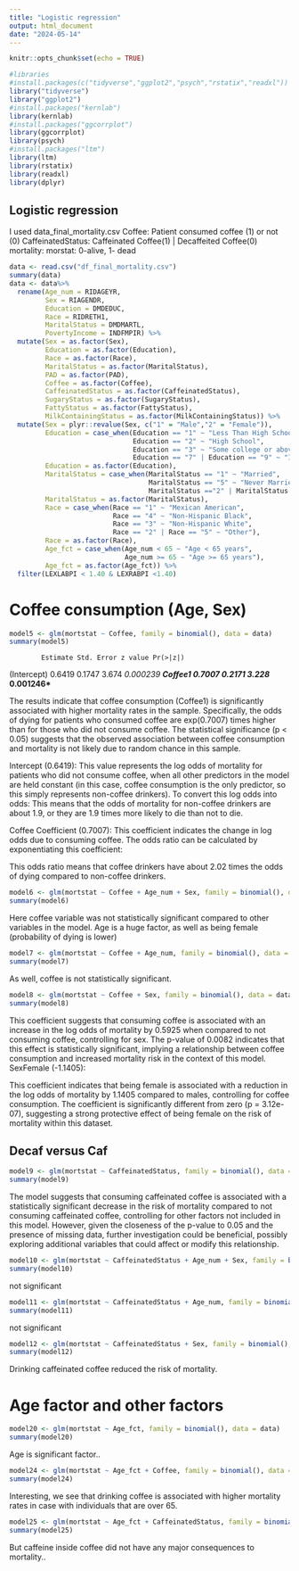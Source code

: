---
title: "Logistic regression"
output: html_document
date: "2024-05-14"
---

```{r setup, include=FALSE}
knitr::opts_chunk$set(echo = TRUE)
```


```{r include=FALSE}
#libraries
#install.packages(c("tidyverse","ggplot2","psych","rstatix","readxl"))
library("tidyverse")
library("ggplot2")
#install.packages("kernlab")
library(kernlab)
#install.packages("ggcorrplot")
library(ggcorrplot)
library(psych)
#install.packages("ltm")
library(ltm)
library(rstatix)
library(readxl)
library(dplyr)
```


## Logistic regression

I used data_final_mortality.csv
Coffee: Patient consumed coffee (1) or not (0)
CaffeinatedStatus: Caffeinated Coffee(1) | Decaffeited Coffee(0)
mortality: morstat: 0-alive, 1- dead

```{r echo=FALSE}
data <- read.csv("df_final_mortality.csv")
summary(data)
data <- data%>% 
  rename(Age_num = RIDAGEYR,
         Sex = RIAGENDR,
         Education = DMDEDUC,
         Race = RIDRETH1,
         MaritalStatus = DMDMARTL,
         PovertyIncome = INDFMPIR) %>%
  mutate(Sex = as.factor(Sex),
         Education = as.factor(Education),
         Race = as.factor(Race),
         MaritalStatus = as.factor(MaritalStatus),
         PAD = as.factor(PAD),
         Coffee = as.factor(Coffee),
         CaffeinatedStatus = as.factor(CaffeinatedStatus),
         SugaryStatus = as.factor(SugaryStatus),
         FattyStatus = as.factor(FattyStatus),
         MilkContainingStatus = as.factor(MilkContainingStatus)) %>%
  mutate(Sex = plyr::revalue(Sex, c("1" = "Male","2" = "Female")),
         Education = case_when(Education == "1" ~ "Less Than High School",
                               Education == "2" ~ "High School",
                               Education == "3" ~ "Some college or above",
                               Education == "7" | Education == "9" ~ "Incomplete"), #patients REFUSED to give into about the education or they DON'T KNOW
         Education = as.factor(Education),
         MaritalStatus = case_when(MaritalStatus == "1" ~ "Married",
                                   MaritalStatus == "5" ~ "Never Married",
                                   MaritalStatus =="2" | MaritalStatus == "3" | MaritalStatus == "4" | MaritalStatus == "6" ~ "Unmarried but have or had a partner"),
         MaritalStatus = as.factor(MaritalStatus),
         Race = case_when(Race == "1" ~ "Mexican American",
                          Race == "4" ~ "Non-Hispanic Black",
                          Race == "3" ~ "Non-Hispanic White",
                          Race == "2" | Race == "5" ~ "Other"),
         Race = as.factor(Race),
         Age_fct = case_when(Age_num < 65 ~ "Age < 65 years",
                             Age_num >= 65 ~ "Age >= 65 years"),
         Age_fct = as.factor(Age_fct)) %>%
  filter(LEXLABPI < 1.40 & LEXRABPI <1.40) 
```

# Coffee consumption (Age, Sex)


```{r  echo=FALSE}
model5 <- glm(mortstat ~ Coffee, family = binomial(), data = data)
summary(model5)

```
            Estimate Std. Error z value Pr(>|z|)    
(Intercept)   0.6419     0.1747   3.674 *0.000239* ***
Coffee1       0.7007     0.2171   3.228 *0.001246* ** 

The results indicate that coffee consumption (Coffee1) is significantly associated with higher mortality rates in the sample. Specifically, the odds of dying for patients who consumed coffee are exp(0.7007) times higher than for those who did not consume coffee.
The statistical significance (p < 0.05) suggests that the observed association between coffee consumption and mortality is not likely due to random chance in this sample.

Intercept (0.6419): This value represents the log odds of mortality for patients who did not consume coffee, when all other predictors in the model are held constant (in this case, coffee consumption is the only predictor, so this simply represents non-coffee drinkers). To convert this log odds into odds:
This means that the odds of mortality for non-coffee drinkers are about 1.9, or they are 1.9 times more likely to die than not to die.

Coffee Coefficient (0.7007): This coefficient indicates the change in log odds due to consuming coffee. The odds ratio can be calculated by exponentiating this coefficient:

This odds ratio means that coffee drinkers have about 2.02 times the odds of dying compared to non-coffee drinkers.

```{r  echo=FALSE}


model6 <- glm(mortstat ~ Coffee + Age_num + Sex, family = binomial(), data = data)
summary(model6)


```
Here coffee variable was not statistically significant compared to other variables in the model. Age is a huge factor, as well as being female (probability of dying is lower)

```{r  echo=FALSE}

model7 <- glm(mortstat ~ Coffee + Age_num, family = binomial(), data = data)
summary(model7)


```
As well, coffee is not statistically significant.


```{r  echo=FALSE}

model8 <- glm(mortstat ~ Coffee + Sex, family = binomial(), data = data)
summary(model8)

```

This coefficient suggests that consuming coffee is associated with an increase in the log odds of mortality by 0.5925 when compared to not consuming coffee, controlling for sex.
The p-value of 0.0082 indicates that this effect is statistically significant, implying a relationship between coffee consumption and increased mortality risk in the context of this model.
SexFemale (-1.1405):

This coefficient indicates that being female is associated with a reduction in the log odds of mortality by 1.1405 compared to males, controlling for coffee consumption.
The coefficient is significantly different from zero (p = 3.12e-07), suggesting a strong protective effect of being female on the risk of mortality within this dataset.

## Decaf versus Caf 

```{r}
model9 <- glm(mortstat ~ CaffeinatedStatus, family = binomial(), data = data)
summary(model9)


```
The model suggests that consuming caffeinated coffee is associated with a statistically significant decrease in the risk of mortality compared to not consuming caffeinated coffee, controlling for other factors not included in this model. However, given the closeness of the p-value to 0.05 and the presence of missing data, further investigation could be beneficial, possibly exploring additional variables that could affect or modify this relationship.

```{r}
model10 <- glm(mortstat ~ CaffeinatedStatus + Age_num + Sex, family = binomial(), data = data)
summary(model10)


```
not significant 


```{r}
model11 <- glm(mortstat ~ CaffeinatedStatus + Age_num, family = binomial(), data = data)
summary(model11)

```
not significant

```{r}

model12 <- glm(mortstat ~ CaffeinatedStatus + Sex, family = binomial(), data = data)
summary(model12)
```
Drinking caffeinated coffee reduced the risk of mortality. 

# Age factor and other factors

```{r}
model20 <- glm(mortstat ~ Age_fct, family = binomial(), data = data)
summary(model20)
```

Age is significant factor..

```{r}
model24 <- glm(mortstat ~ Age_fct + Coffee, family = binomial(), data = data)
summary(model24)


```
Interesting, we see that drinking coffee is associated with higher mortality rates in case with individuals that are over 65. 
```{r}
model25 <- glm(mortstat ~ Age_fct + CaffeinatedStatus, family = binomial(), data = data)
summary(model25)
```
But caffeine inside coffee did not have any major consequences to mortality.. 
